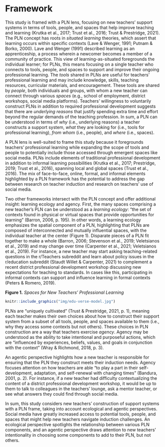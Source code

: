 # Framework

This study is framed with a PLN lens, focusing on new teachers’ support systems in terms of tools, people, and spaces that help improve teaching and learning (Krutka et al., 2017; Trust et al., 2016; Trust & Prestridge, 2021). The PLN concept has roots in *situated learning* theories, which assert that learning occurs within specific contexts (Lave & Wenger, 1991; Putnam & Borko, 2000). Lave and Wenger (1991) described learning as an apprenticeship, a process wherein a newcomer becomes a member of a community of practice. This view of learning-as-situated foregrounds the individual learner; for PLNs, this means focusing on a single teacher who connects to tools, people, and spaces to support and improve their ongoing professional learning. The *tools* shared in PLNs are useful for teachers’ professional learning and may include knowledge, skills, teaching resources, curricular materials, and encouragement. These tools are shared by *people*, both individuals and groups, with whom a new teacher can connect through various *spaces* (e.g., school of employment, district workshops, social media platforms). Teachers’ willingness to voluntarily construct PLNs in addition to required professional development suggests that there are *underlying reasons* that justify spending extra time and effort beyond the regular demands of the teaching profession. In sum, a PLN can be understood in terms of *why* (i.e., underlying reasons) a teacher constructs a support system, *what* they are looking for (i.e., tools for professional learning), *from whom* (i.e., people), and *where* (i.e., spaces). 

A PLN lens is well-suited to frame this study because it foregrounds teachers’ professional learning while expanding the scope of tools and people to potentially include those accessed through emergent spaces like social media. PLNs include elements of traditional professional development in addition to informal learning possibilities (Krutka et al., 2017; Prestridge, 2019; Trust et al., 2016), spanning local and global spaces (Trust et al., 2016). The mix of face-to-face, online, formal, and informal elements highlighted by a PLN framework has the potential to address the gap between research on teacher induction and research on teachers’ use of social media.

Two other frameworks intersect with the PLN concept and offer additional insight: learning ecology and agency. First, the many spaces comprising a new teacher’s PLN can be understood as a *learning ecology*: "the set of contexts found in physical or virtual spaces that provide opportunities for learning" (Barron, 2006, p. 195). In other words, a learning ecology emphasizes the spatial component of a PLN, highlighting that PLNs are composed of interconnected and mutually influential spaces, with the individual teacher at the center (Figure 1). Disparate pieces of a PLN fit together to make a whole (Barron, 2006; Stevenson et al., 2019; Veletsianos et al., 2019) and may change over time (Carpenter et al., 2021; Veletsianos et al., 2019). For instance, a new teacher may start asking teaching-related questions in the r/Teachers subreddit and learn about policy issues in the r/education subreddit (Staudt Willet & Carpenter, 2021) to complement a recent district professional development workshop discussing new expectations for teaching to standards. In cases like this, participating in informal contexts can support and influence learning in formal contexts (Peters & Romero, 2019).

**Figure 1.** *Spaces for New Teachers’ Professional Learning*

```r
knitr::include_graphics("img/edu-verse-model.jpg")
```

PLNs are "uniquely cultivated" (Trust & Prestridge, 2021, p. 1), meaning each teacher makes their own choices about how to construct their support system from a subset of all tools, people, and spaces available to them (i.e., why they access some contexts but not others). These choices in PLN construction are a way that teachers exercise *agency*. Agency may be understood as the ability to take intentional and purposeful actions, which are "influenced by experiences, beliefs, values, and goals in conjunction with the context" (Wray & Richmond, 2018, p. 3).

An agentic perspective highlights how a new teacher is responsible for ensuring that the PLN they construct meets their induction needs. Agency focuses attention on how teachers are able "to play a part in their self-development, adaptation, and self-renewal with changing times" (Bandura, 2001, p. 2). For instance, if a new teacher had difficulty contextualizing the content of a district professional development workshop, it would be up to them to talk to colleagues in the teachers’ lounge, ask a mentor teacher, or see what answers they could find through social media.

In sum, this study considers new teachers’ construction of support systems with a PLN frame, taking into account ecological and agentic perspectives. Social media have greatly increased access to potential tools, people, and spaces that might help new teachers navigate induction challenges. An ecological perspective spotlights the relationship between various PLN components, and an agentic perspective draws attention to new teachers’ intentionality in choosing some components to add to their PLN, but not others. 
